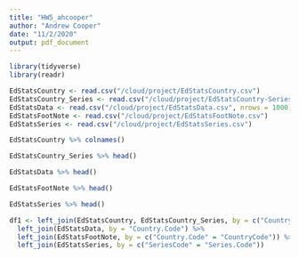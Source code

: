```yaml
---
title: "HW5_ahcooper"
author: "Andrew Cooper"
date: "11/2/2020"
output: pdf_document
---
```


```r
library(tidyverse)
library(readr)
```



```r
EdStatsCountry <- read.csv("/cloud/project/EdStatsCountry.csv")
EdStatsCountry_Series <- read.csv("/cloud/project/EdStatsCountry-Series.csv")
EdStatsData <- read.csv("/cloud/project/EdStatsData.csv", nrows = 1000)
EdStatsFootNote <- read.csv("/cloud/project/EdStatsFootNote.csv")
EdStatsSeries <- read.csv("/cloud/project/EdStatsSeries.csv")
```


```r
EdStatsCountry %>% colnames()
```

```r
EdStatsCountry_Series %>% head()
```


```r
EdStatsData %>% head()
```


```r
EdStatsFootNote %>% head()
```

```r
EdStatsSeries %>% head()
```


```r
df1 <- left_join(EdStatsCountry, EdStatsCountry_Series, by = c("Country.Code" = "CountryCode")) %>% 
  left_join(EdStatsData, by = "Country.Code") %>% 
  left_join(EdStatsFootNote, by = c("Country.Code" = "CountryCode")) %>% 
  left_join(EdStatsSeries, by = c("SeriesCode" = "Series.Code"))
```



